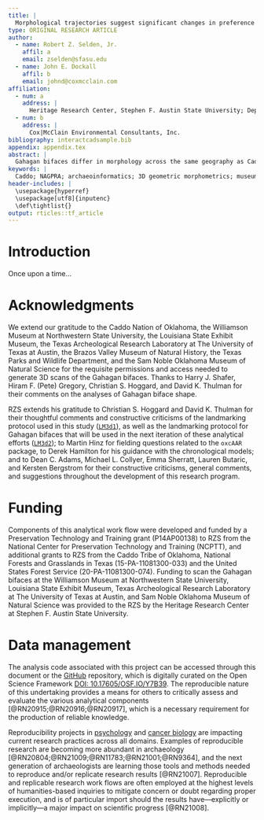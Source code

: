 ```yaml
---
title: |
  Morphological trajectories suggest significant changes in preference and design intent associated with Gahagan bifaces from Caddo burials in the American Southeast
type: ORIGINAL RESEARCH ARTICLE
author:
  - name: Robert Z. Selden, Jr.
    affil: a
    email: zselden@sfasu.edu
  - name: John E. Dockall
    affil: b
    email: johnd@coxmcclain.com
affiliation:
  - num: a
    address: |
      Heritage Research Center, Stephen F. Austin State University; Department of Biology, Stephen F. Austin State University; Cultural Heritage Department, Jean Monnet University
  - num: b
    address: |
      Cox|McClain Environmental Consultants, Inc.
bibliography: interactcadsample.bib
appendix: appendix.tex
abstract: |
  Gahagan bifaces differ in morphology across the same geography as Caddo bottles and Perdiz arrow points, and also between the Caddo and central Texas regions. This study asks whether Gahagan biface morphology differs between stratigraphically-defined---and chronologically discrete---burial contexts at the Mounds Plantation and George C. Davis sites, and whether Gahagan biface morphology may differ based on qualitative differences in Caddo burial practices. Results indicate a significant difference in size between burial contexts at Mounds Plantation and George C. Davis, where the pattern is inverted. At both sites, biface shape remains consistent and does not differ among contexts, indicating an established `shape preference` in the northern and southern behavioral regions that may have shifted significantly in size due to cyclical differences in the variable social mechanisms associated with raw material procurement. Gahagan bifaces also differ in shape between Caddo burial contexts where a biface was placed _alongside an individual_ and those found as part of a cache placed _alongside the northern wall of the burial feature_. Each burial tradition articulates with a distinct `community of practice` relating to Gahagan biface `placement` and `design intent`.
keywords: |
  Caddo; NAGPRA; archaeoinformatics; 3D geometric morphometrics; museum studies; digital humanities
header-includes: |
  \usepackage{hyperref}
  \usepackage[utf8]{inputenc}
  \def\tightlist{}
output: rticles::tf_article
---
```


# Introduction

Once upon a time...

# Acknowledgments {-}

We extend our gratitude to the Caddo Nation of Oklahoma, the Williamson Museum at Northwestern State University, the Louisiana State Exhibit Museum, the Texas Archeological Research Laboratory at The University of Texas at Austin, the Brazos Valley Museum of Natural History, the Texas Parks and Wildlife Department, and the Sam Noble Oklahoma Museum of Natural Science for the requisite permissions and access needed to generate 3D scans of the Gahagan bifaces. Thanks to Harry J. Shafer, Hiram F. (Pete) Gregory, Christian S. Hoggard, and David K. Thulman for their comments on the analyses of Gahagan biface shape. 

RZS extends his gratitude to Christian S. Hoggard and David K. Thulman for their thoughtful comments and constructive criticisms of the landmarking protocol used in this study ([`LM3d1`](https://github.com/aksel-blaise/gahaganmorph2/blob/master/analysis/landmarking-protocol.md)), as well as the landmarking protocol for Gahagan bifaces that will be used in the next iteration of these analytical efforts ([`LM3d2`](https://seldenlab.github.io/gahaganmorph.3/landmarking-protocol-3d2.html)); to Martin Hinz for fielding questions related to the `oxcAAR` package, to Derek Hamilton for his guidance with the chronological models; and to Dean C. Adams, Michael L. Collyer, Emma Sherratt, Lauren Butaric, and Kersten Bergstrom for their constructive criticisms, general comments, and suggestions throughout the development of this research program.

# Funding {-}

Components of this analytical work flow were developed and funded by a Preservation Technology and Training grant (P14AP00138) to RZS from the National Center for Preservation Technology and Training (NCPTT), and additional grants to RZS from the Caddo Tribe of Oklahoma, National Forests and Grasslands in Texas (15-PA-11081300-033) and the United States Forest Service (20-PA-11081300-074). Funding to scan the Gahagan bifaces at the Williamson Museum at Northwestern State University, Louisiana State Exhibit Museum, Texas Archeological Research Laboratory at The University of Texas at Austin, and Sam Noble Oklahoma Museum of Natural Science was provided to the RZS by the Heritage Research Center at Stephen F. Austin State University.

# Data management {-}

The analysis code associated with this project can be accessed through this document or the [GitHub](https://github.com/seldenlab/gahaganmorph.3) repository, which is digitally curated on the Open Science Framework [DOI: 10.17605/OSF.IO/Y7B39](https://osf.io/y7b39/). The reproducible nature of this undertaking provides a means for others to critically assess and evaluate the various analytical components [@RN20915;@RN20916;@RN20917], which is a necessary requirement for the production of reliable knowledge.

Reproducibility projects in [psychology](https://osf.io/ezcuj/) and [cancer biology](https://www.cos.io/rpcb) are impacting current research practices across all domains. Examples of reproducible research are becoming more abundant in archaeology [@RN20804;@RN21009;@RN11783;@RN21001;@RN9364], and the next generation of archaeologists are learning those tools and methods needed to reproduce and/or replicate research results [@RN21007]. Reproducible and replicable research work flows are often employed at the highest levels of humanities-based inquiries to mitigate concern or doubt regarding proper execution, and is of particular import should the results have---explicitly or implicitly---a major impact on scientific progress [@RN21008].

